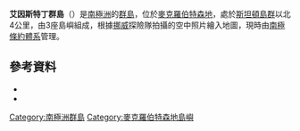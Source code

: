 {{coord|67|28|S|61|41|E|source:GNIS|display=title}}

'''艾因斯特丁群島'''（{{lang-en|Einstøding Islands}}）是[[南極洲|南極洲]]的[[群島|群島]]，位於[[麥克羅伯特森地|麥克羅伯特森地]]，處於[[斯坦頓島群|斯坦頓島群]]以北4公里，由3座島嶼組成，根據[[挪威|挪威]]探險隊拍攝的空中照片繪入地圖，現時由[[南極條約體系|南極條約體系]]管理。

==參考資料==
*{{cite gnis | type = antarid | id = 4375| name = Einstøding Islands | accessdate = 2012-02-27}}
*{{usgs-gazetteer|id=4375|name=Einstøding Islands}}

{{DEFAULTSORT:Einstøding Islands}}
[[Category:南極洲群島|Category:南極洲群島]]
[[Category:麥克羅伯特森地島嶼|Category:麥克羅伯特森地島嶼]]


{{MacRobertsonLand-geo-stub}}